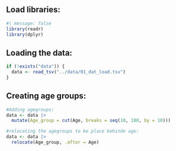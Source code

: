 ## Load libraries:

```r
#| message: false
library(readr)
library(dplyr)
```

## Loading the data:

```r
if (!exists("data")) {
  data <- read_tsv("../data/01_dat_load.tsv")
}
```

## Creating age groups:

```r
#Adding agegroups:
data <- data |>
  mutate(Age_group = cut(Age, breaks = seq(10, 100, by = 10)))

#relocating the agegroups to be place behinde age:
data <- data |>
  relocate(Age_group, .after = Age)

```
